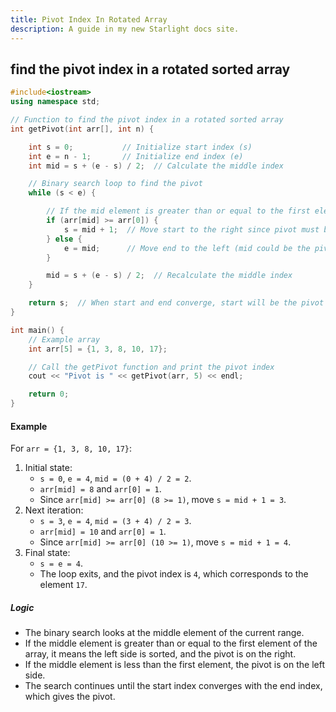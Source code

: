 ```yaml
---
title: Pivot Index In Rotated Array
description: A guide in my new Starlight docs site.
---
```


## find the pivot index in a rotated sorted array
```c++
#include<iostream>
using namespace std;

// Function to find the pivot index in a rotated sorted array
int getPivot(int arr[], int n) {

    int s = 0;           // Initialize start index (s)
    int e = n - 1;       // Initialize end index (e)
    int mid = s + (e - s) / 2;  // Calculate the middle index

    // Binary search loop to find the pivot
    while (s < e) {

        // If the mid element is greater than or equal to the first element
        if (arr[mid] >= arr[0]) {
            s = mid + 1;  // Move start to the right since pivot must be on the right
        } else {
            e = mid;      // Move end to the left (mid could be the pivot)
        }

        mid = s + (e - s) / 2;  // Recalculate the middle index
    }

    return s;  // When start and end converge, start will be the pivot index
}

int main() {
    // Example array
    int arr[5] = {1, 3, 8, 10, 17};

    // Call the getPivot function and print the pivot index
    cout << "Pivot is " << getPivot(arr, 5) << endl;

    return 0;
}
```

#### Example
For `arr = {1, 3, 8, 10, 17}`:
1. Initial state:
    - `s = 0`, `e = 4`, `mid = (0 + 4) / 2 = 2`.
    - `arr[mid] = 8` and `arr[0] = 1`.
    - Since `arr[mid] >= arr[0] (8 >= 1)`, move `s = mid + 1 = 3`.
2. Next iteration:
    - `s = 3`, `e = 4`, `mid = (3 + 4) / 2 = 3`.
    - `arr[mid] = 10` and `arr[0] = 1`.
    - Since `arr[mid] >= arr[0] (10 >= 1)`, move `s = mid + 1 = 4`.
3. Final state:
    - `s = e = 4`.
    - The loop exits, and the pivot index is `4`, which corresponds to the element `17`.
##### Logic
- The binary search looks at the middle element of the current range.
- If the middle element is greater than or equal to the first element of the array, it means the left side is sorted, and the pivot is on the right.
- If the middle element is less than the first element, the pivot is on the left side.
- The search continues until the start index converges with the end index, which gives the pivot.